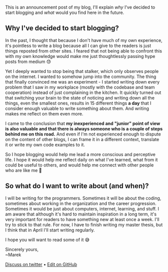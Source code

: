 
<div className={styles["Welcome"]}>

This is an announcement post of my blog, I'll explain _why_ I've decided to start blogging and _what_ would you find here in the future.

## Why I've decided to start blogging?

In the past, I thought that because I don't have much of my own experience, it's pointless to write a blog because all I can give to the readers is just things reposted from other sites. I feared that not being able to confront this with my own knowledge would make me just thoughtlessly passing hype posts from medium 😓

Yet I deeply wanted to stop being that stalker, which only observes people on the internet. I wanted to somehow jump into the community. The thing that finally convinced me was an experiment - I started writing down every problem that I saw in my workplace (mostly with the codebase and team cooperation) instead of just complaining in the kitchen. It quickly turned out that switching your brain to the state of noticing and writing down all the things, even the smallest ones, results in 15 different things **a day** that I consider enough valuable to write something about them. And writing makes me reflect on them even more.

I came to the conclusion that **my inexperienced and "junior" point of view is also valuable and that there is always someone who is a couple of steps behind me on this road.** And even if I'm not experienced enough to dispute on the content of other blogs, I can frame it in a different context, translate it or write my own code examples to it.

So I hope blogging would help me lead a more conscious and perceptive life. I hope it would help me reflect daily on what I've learned, what from it could be useful to others, and would help me connect with other people who are like me 🤝

## So what do I want to write about (and when)?

I will be writing for the programmers. Sometimes it will be about the coding, sometimes about working in the organization and the career progression. Sometimes it would be just about computers, internet, learning, and stuff. I am aware that although it's hard to maintain inspiration in a long term, it's very important for readers to have something new at least once a week. I'll try to stick to that rule. For now, I have to finish writing my master thesis, but I think that in April I'll start writing regularly.

I hope you will want to read some of it 😅

Sincerely yours,<br />
~Marek

[Discuss on twitter](https://twitter.com/marek_us) • [Edit on GitHub](https://github.com/mcalus3/create-react-blog/blob/master/src/routes/posts/2019-01-05-welcome/document.mdx)

</div>

